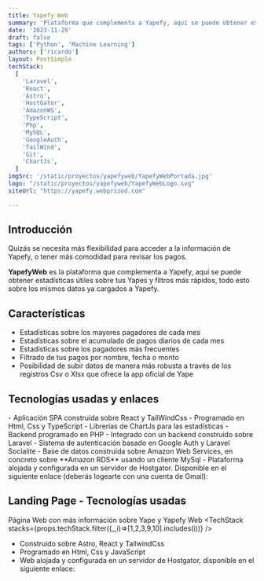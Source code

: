```yaml
---
title: Yapefy Web
summary: 'Plataforma que complementa a Yapefy, aquí se puede obtener estadísticas útiles sobre tus Yapes y filtros más rápidos, todo esto sobre los mismos datos ya cargados a Yapefy.'
date: '2023-11-29'
draft: false
tags: ['Python', 'Machine Learning']
authors: ['ricardo']
layout: PostSimple
techStack:
  [
    'Laravel',
    'React',
    'Astro',
    'HostGator',
    'AmazonWS',
    'TypeScript',
    'Php',
    'MySQL',
    'GoogleAuth',
    'TailWind',
    'Git',
    'ChartJs',
  ]
imgSrc: '/static/proyectos/yapefyweb/YapefyWebPortada.jpg'
logo: "/static/proyectos/yapefyweb/YapefyWebLogo.svg"
siteUrl: "https://yapefy.webprized.com"

---
```



<TOCInline toc={props.toc} asDisclosure />

## Introducción

<CImage src="/static/proyectos/yapefyweb/YapefyWebPortada.jpg" />

Quizás se necesita más flexibilidad para acceder a la información de Yapefy, o tener más comodidad para revisar los pagos.

**YapefyWeb** es la plataforma que complementa a Yapefy, aquí se puede obtener estadísticas útiles sobre tus Yapes y filtros más rápidos, todo esto sobre los mismos datos ya cargados a Yapefy.

## Características

- Estadísticas sobre los mayores pagadores de cada mes
- Estadísticas sobre el acumulado de pagos diarios de cada mes
- Estadísticas sobre los pagadores más frecuentes
- Filtrado de tus pagos por nombre, fecha o monto
- Posibilidad de subir datos de manera más robusta a través de los registros Csv o Xlsx que ofrece la app oficial de Yape

<CImage src="/static/proyectos/yapefyweb/PagoDiarioMes.jpg" />
<CImage src="/static/proyectos/yapefyweb/MaxPagadores.jpg" />
<CImage src="/static/proyectos/yapefyweb/FrecPagadores.jpg" />
<CImage src="/static/proyectos/yapefyweb/UpdateCua.jpg" />

## Tecnologías usadas y enlaces

<TechStack stacks={props.techStack} />
- Aplicación SPA construida sobre React y TailWindCss
- Programado en Html, Css y TypeScript
- Librerías de ChartJs para las estadísticas
- Backend programado en PHP
- Integrado con un backend construido sobre Laravel
- Sistema de autenticación basado en Google Auth y Laravel Socialite
- Base de datos construida sobre Amazon Web Services, en concreto sobre **Amazon RDS** usando un cliente MySql
- Plataforma alojada y configurada en un servidor de Hostgator. Disponible en el siguiente enlace (deberás logearte con una cuenta de Gmail): <CLink className="inline-block" href="https://yapefy.webprized.com/app" />

## Landing Page - Tecnologías usadas
Página Web con más información sobre Yape y Yapefy Web
<TechStack stacks={props.techStack.filter((_,i)=>[1,2,3,9,10].includes(i))} />
- Construido sobre Astro, React y TailwindCss
- Programado en Html, Css y JavaScript
- Web alojada y configurada en un servidor de Hostgator, disponible en el siguiente enlace: <CLink className="inline-block" href="https://yapefy.webprized.com" />